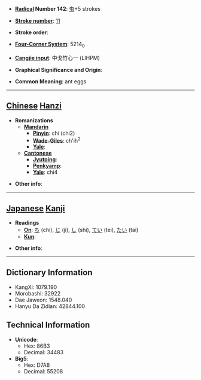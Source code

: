 * '''[[Wiktionary:Chinese radical index| Radical]] Number 142''': [[Wiktionary:Chinese radical index 虫|虫]]+5 strokes

* '''[[Wiktionary:Chinese total strokes index|Stroke number]]''': [[Wiktionary:Chinese total strokes index 11|11]]

* '''Stroke order''': 

* '''[[Wiktionary:Chinese four corner index|Four-Corner System]]''': 5214<sub>0</sub>

* '''[[Wiktionary:Chinese Cangjie index|Cangjie input]]''': 中戈竹心一 (LIHPM)

* '''Graphical Significance and Origin''': 

* '''Common Meaning''': ant eggs

----

== [[Chinese]] [[Hanzi]] ==

* '''Romanizations'''
** '''[[Mandarin]]'''
*** '''[[Pinyin]]''': chí (chi2)
*** '''[[Wade-Giles]]''': ch'ih<sup>2</sup>
*** '''[[Yale]]''': 
** '''[[Cantonese]]'''
*** '''[[Jyutping]]''':
*** '''[[Penkyamp]]''': 
*** '''[[Yale]]''': chi4

* '''Other info''': 

----

== [[Japanese]] [[Kanji]] ==

* '''Readings'''
** '''[[On]]''': [[ち]] (chi), [[じ]] (ji), [[し]] (shi), [[てい]] (tei), [[たい]] (tai)
** '''[[Kun]]''': 

* '''Other info''':  

----

== Dictionary Information ==

* KangXi: 1079.190
* Morobashi: 32922
* Dae Jaweon: 1548.040
* Hanyu Da Zidian: 42844.100

== Technical Information ==

* '''Unicode''':
** Hex: 86B3
** Decimal: 34483
* '''Big5''':
** Hex: D7A8
** Decimal: 55208